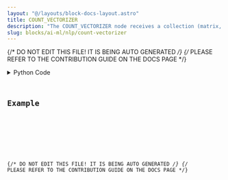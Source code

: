 ```yaml
---
layout: "@/layouts/block-docs-layout.astro"
title: COUNT_VECTORIZER
description: "The COUNT_VECTORIZER node receives a collection (matrix, vector or dataframe) of text documents and converts it to a matrix of token counts."
slug: blocks/ai-ml/nlp/count-vectorizer
---
```


{/* DO NOT EDIT THIS FILE! IT IS BEING AUTO GENERATED */}
{/* PLEASE REFER TO THE CONTRIBUTION GUIDE ON THE DOCS PAGE */}


<PythonDocsDisplay docstring={docstring} />
<details>
<summary>Python Code</summary>



<Code code={pythonCode} lang="py" wrap theme="dracula" />

[Find this Flojoy Block on GitHub](https://github.com/flojoy-ai/blocks/blob/main/blocks/AI_ML/NLP/COUNT_VECTORIZER/COUNT_VECTORIZER.py)

</details>

## Example


<GetHelpWidget />


<AppDisplay app={app} blockName="COUNT_VECTORIZER" client:visible />


<Example />

{/* DO NOT EDIT THIS FILE! IT IS BEING AUTO GENERATED */}
{/* PLEASE REFER TO THE CONTRIBUTION GUIDE ON THE DOCS PAGE */}
